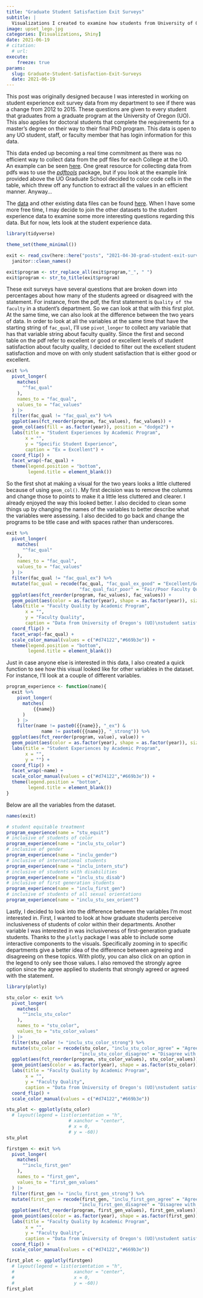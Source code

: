 ```yaml
---
title: "Graduate Student Satisfaction Exit Surveys" 
subtitle: |
  Visualizations I created to examine how students from University of Oregon graduate programs perceived their departments/programs/advisors.
image: upset_lego.jpg
categories: [Visualizations, Shiny]
date: 2021-06-19
# citation:
  # url: 
execute:
    freeze: true
params:
  slug: Graduate-Student-Satisfaction-Exit-Surveys
  date: 2021-06-19
---
```


This post was originally designed because I was interested in working on student experience exit survey data from my department to see if there was a change from 2012 to 2015. These questions are given to every student that graduates from a graduate program at the University of Oregon (UO). This also applies for doctoral students that complete the requirements for a master's degree on their way to their final PhD program. This data is open to any UO student, staff, or faculty member that has login information for this data.

This data ended up becoming a real time commitment as there was no efficient way to collect data from the pdf files for each College at the UO. An example can be seen [here](https://github.com/jpedroza1228/exitsurveys/blob/main/pdf_data/exit_surveys/student_experience_survey/2015/2015-AAA-Grad-Experience-Survey-Report.pdf). One great resource for collecting data from pdfs was to use the [*pdftools*](https://cran.r-project.org/web/packages/pdftools/pdftools.pdf) package, but if you look at the example link provided above the UO Graduate School decided to color code cells in the table, which threw off any function to extract all the values in an efficient manner. Anyway...

The [data](https://github.com/jpedroza1228/exitsurveys/blob/main/data/student_experience.csv) and other existing data files can be found [here](https://github.com/jpedroza1228/exitsurveys/tree/main/pdf_data/exit_surveys). When I have some more free time, I may decide to join the other datasets to the student experience data to examine some more interesting questions regarding this data. But for now, lets look at the student experience data.

```r
library(tidyverse)

theme_set(theme_minimal())

exit <- read_csv(here::here("posts", "2021-04-30-grad-student-exit-surveys/exit_data.csv")) %>% 
  janitor::clean_names() 

exit$program <- str_replace_all(exit$program,"_", " ")
exit$program <- str_to_title(exit$program)

```

These exit surveys have several questions that are broken down into percentages about how many of the students agreed or disagreed with the statement. For instance, from the pdf, the first statement is `Quality of the faculty` in a student's department. So we can look at that with this first plot. At the same time, we can also look at the difference between the two years of data. In order to look at all the variables at the same time that have the starting string of `fac_qual`, I'll use `pivot_longer` to collect any variable that has that variable string about faculty quality. Since the first and second table on the pdf refer to excellent or good or excellent levels of student satisfaction about faculty quality, I decided to filter out the excellent student satisfaction and move on with only student satisfaction that is either good or excellent.

```r
exit %>% 
  pivot_longer(
    matches(
      "^fac_qual"
    ),
    names_to = "fac_qual",
    values_to = "fac_values"
  ) |>
  filter(fac_qual != "fac_qual_ex") %>%
  ggplot(aes(fct_reorder(program, fac_values), fac_values)) +
  geom_col(aes(fill = as.factor(year)), position = "dodge2") +
  labs(title = "Student Experiences by Academic Program",
       x = "",
       y = "Specific Student Experience",
       caption = "Ex = Excellent") +
  coord_flip() +
  facet_wrap(~fac_qual) +
  theme(legend.position = "bottom",
        legend.title = element_blank())
```

So the first shot at making a visual for the two years looks a little cluttered because of using `geom_col()`. My first decision was to remove the columns and change those to points to make it a little less cluttered and clearer. I already enjoyed the way this looked better. I also decided to clean some things up by changing the names of the variables to better describe what the variables were assessing. I also decided to go back and change the programs to be title case and with spaces rather than underscores.

```r
exit %>% 
  pivot_longer(
    matches(
      "^fac_qual"
    ),
    names_to = "fac_qual",
    values_to = "fac_values"
  ) |>
  filter(fac_qual != "fac_qual_ex") %>%
  mutate(fac_qual = recode(fac_qual, "fac_qual_ex_good" = "Excellent/Good Faculty Quality",
                           "fac_qual_fair_poor" = "Fair/Poor Faculty Quality")) %>% 
  ggplot(aes(fct_reorder(program, fac_values), fac_values)) +
  geom_point(aes(color = as.factor(year), shape = as.factor(year)), size = 2) +
  labs(title = "Faculty Quality by Academic Program",
       x = "",
       y = "Faculty Quality",
       caption = "Data from University of Oregon's (UO)\nstudent satisfaction surveys after graduation") +
  coord_flip() +
  facet_wrap(~fac_qual) +
  scale_color_manual(values = c("#d74122","#669b3e")) +
  theme(legend.position = "bottom",
        legend.title = element_blank())

```

Just in case anyone else is interested in this data, I also created a quick function to see how this visual looked like for other variables in the dataset. For instance, I'll look at a couple of different variables.

```r
program_experience <- function(name){
  exit %>% 
    pivot_longer(
      matches(
          {{name}}
      )
    ) |>
    filter(name != paste0({{name}}, "_ex") &
             name != paste0({{name}}, "_strong")) %>% 
  ggplot(aes(fct_reorder(program, value), value)) +
  geom_point(aes(color = as.factor(year), shape = as.factor(year)), size = 2) +
  labs(title = "Student Experiences by Academic Program",
       x = "",
       y = "") +
  coord_flip() +
  facet_wrap(~name) +
  scale_color_manual(values = c("#d74122","#669b3e")) +
  theme(legend.position = "bottom",
        legend.title = element_blank())
}

```

Below are all the variables from the dataset.

```r
names(exit)
```

```r
# student equitable treatment
program_experience(name = "stu_equit")
# inclusive of students of color
program_experience(name = "inclu_stu_color")
# inclusive of gender
program_experience(name = "inclu_gender")
# inclusive of international students
program_experience(name = "inclu_intern_stu")
# inclusive of students with disabilities
program_experience(name = "inclu_stu_disab")
# inclusive of first generation students
program_experience(name = "inclu_first_gen")
# inclusive of students of all sexual orientations
program_experience(name = "inclu_stu_sex_orient")
```

Lastly, I decided to look into the difference between the variables I'm most interested in. First, I wanted to look at how graduate students perceive inclusiveness of students of color within their departments. Another variable I was interested in was inclusiveness of first-generation graduate students. Thanks to the `plotly` package I was able to include some interactive components to the visuals. Specifically zooming in to specific departments give a better idea of the difference between agreeing and disagreeing on these topics. With plotly, you can also click on an option in the legend to only see those values. I also removed the strongly agree option since the agree applied to students that strongly agreed or agreed with the statement.

```r
library(plotly)

stu_color <- exit %>% 
  pivot_longer(
    matches(
      "^inclu_stu_color"
    ),
    names_to = "stu_color",
    values_to = "stu_color_values"
  ) |>
  filter(stu_color != "inclu_stu_color_strong") %>% 
  mutate(stu_color = recode(stu_color, "inclu_stu_color_agree" = "Agree with Inclusive Environment for Students of Color",
                           "inclu_stu_color_disagree" = "Disagree with Inclusive Environment for Students of Color")) %>% 
  ggplot(aes(fct_reorder(program, stu_color_values), stu_color_values)) +
  geom_point(aes(color = as.factor(year), shape = as.factor(stu_color)), size = 2) +
  labs(title = "Faculty Quality by Academic Program",
       x = "",
       y = "Faculty Quality",
       caption = "Data from University of Oregon's (UO)\nstudent satisfaction surveys after graduation") +
  coord_flip() +
  scale_color_manual(values = c("#d74122","#669b3e"))

stu_plot <- ggplotly(stu_color)
  # layout(legend = list(orientation = "h",
                       # xanchor = "center",
                       # x = 0,
                       # y = -60)) 
stu_plot

firstgen <- exit %>% 
  pivot_longer(
    matches(
      "^inclu_first_gen"
    ),
    names_to = "first_gen",
    values_to = "first_gen_values"
  ) |>
  filter(first_gen != "inclu_first_gen_strong") %>% 
  mutate(first_gen = recode(first_gen, "inclu_first_gen_agree" = "Agree with Inclusive Environment for First Gen",
                           "inclu_first_gen_disagree" = "Disagree with Inclusive Environment for First Gen")) %>% 
  ggplot(aes(fct_reorder(program, first_gen_values), first_gen_values)) +
  geom_point(aes(color = as.factor(year), shape = as.factor(first_gen)), size = 2) +
  labs(title = "Faculty Quality by Academic Program",
       x = "",
       y = "Faculty Quality",
       caption = "Data from University of Oregon's (UO)\nstudent satisfaction surveys after graduation") +
  coord_flip() +
  scale_color_manual(values = c("#d74122","#669b3e"))

first_plot <- ggplotly(firstgen) 
  # layout(legend = list(orientation = "h",
  #                      xanchor = "center",
  #                      x = 0,
  #                      y = -60)) 
first_plot

```
